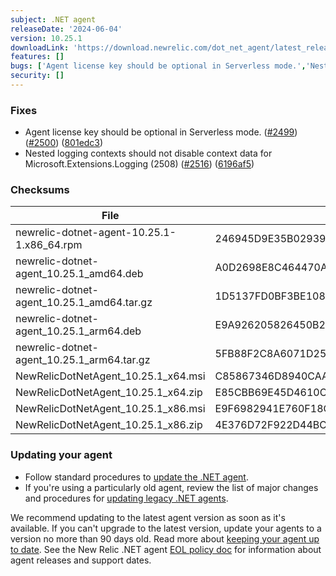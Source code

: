 ```yaml
---
subject: .NET agent
releaseDate: '2024-06-04'
version: 10.25.1
downloadLink: 'https://download.newrelic.com/dot_net_agent/latest_release'
features: []
bugs: ['Agent license key should be optional in Serverless mode.','Nested logging contexts should not disable context data for Microsoft.Extensions.Logging (2508).']
security: []
---
```


### Fixes

* Agent license key should be optional in Serverless mode. ([#2499](https://github.com/newrelic/newrelic-dotnet-agent/issues/2499)) ([#2500](https://github.com/newrelic/newrelic-dotnet-agent/issues/2500)) ([801edc3](https://github.com/newrelic/newrelic-dotnet-agent/commit/801edc32a01dbc62a449963a41899ca68f987e78))
* Nested logging contexts should not disable context data for Microsoft.Extensions.Logging (2508) ([#2516](https://github.com/newrelic/newrelic-dotnet-agent/issues/2516)) ([6196af5](https://github.com/newrelic/newrelic-dotnet-agent/commit/6196af5a8f13b4c1e3bd7f315837c8b365fdb57a))

### Checksums
| File | SHA - 256  Hash |
| ---| ---|
| newrelic-dotnet-agent-10.25.1-1.x86_64.rpm | 246945D9E35B02939B1899378304F31DE1266AAC6B14F63C960CFBBEC83710F6 |
| newrelic-dotnet-agent_10.25.1_amd64.deb | A0D2698E8C464470A06066E6B8D86260C4B4088DF933FF5F1B5BA0936D1B1105 |
| newrelic-dotnet-agent_10.25.1_amd64.tar.gz | 1D5137FD0BF3BE108667F10592C3EEB0545ACCD0C5B87940D0ABA9F9E6D7B71A |
| newrelic-dotnet-agent_10.25.1_arm64.deb | E9A926205826450B2E88E7297B2F79974AE7F08694EDE06359C3C3224D406ABD |
| newrelic-dotnet-agent_10.25.1_arm64.tar.gz | 5FB88F2C8A6071D25D2568B3B2ED00B96D30173541EBF59055ECB27FFB7B6FAC |
| NewRelicDotNetAgent_10.25.1_x64.msi | C85867346D8940CAAEBFEFF24B8238156F130EB5A6A03966FF30917051C12946 |
| NewRelicDotNetAgent_10.25.1_x64.zip | E85CBB69E45D4610CF021BCFA284D70DF7A0D7D0EA77238664EF154572F1538A |
| NewRelicDotNetAgent_10.25.1_x86.msi | E9F6982941E760F18C75FE8E7A82A21FAA1129415E08664E401EC20FC007158A |
| NewRelicDotNetAgent_10.25.1_x86.zip | 4E376D72F922D44BC3BE305D63CA7B309C39BD0120C6E679EAE817293C45ABBE |


### Updating your agent

* Follow standard procedures to [update the .NET agent](/docs/agents/net-agent/installation-configuration/update-net-agent).
* If you're using a particularly old agent, review the list of major changes and procedures for [updating legacy .NET agents](/docs/agents/net-agent/troubleshooting/upgrade-legacy-net-agents).

We recommend updating to the latest agent version as soon as it's available. If you can't upgrade to the latest version, update your agents to a version no more than 90 days old. Read more about [keeping your agent up to date](/docs/new-relic-solutions/new-relic-one/install-configure/update-new-relic-agent).
See the New Relic .NET agent [EOL policy doc](/docs/apm/agents/net-agent/getting-started/net-agent-eol-policy) for information about agent releases and support dates.


